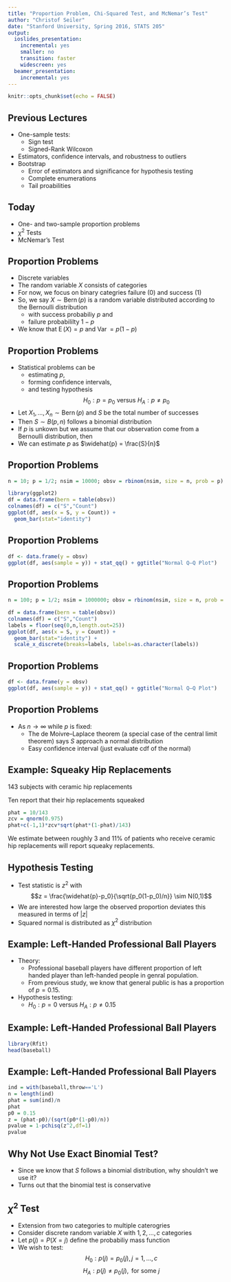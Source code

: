 ```yaml
---
title: "Proportion Problem, Chi-Squared Test, and McNemar’s Test"
author: "Christof Seiler"
date: "Stanford University, Spring 2016, STATS 205"
output:
  ioslides_presentation:
    incremental: yes
    smaller: no
    transition: faster
    widescreen: yes
  beamer_presentation:
    incremental: yes
---
```


```r
knitr::opts_chunk$set(echo = FALSE)
```

## Previous Lectures

* One-sample tests: 
    * Sign test
    * Signed-Rank Wilcoxon
* Estimators, confidence intervals, and robustness to outliers
* Bootstrap
    * Error of estimators and significance for hypothesis testing
    * Complete enumerations
    * Tail proabilities

## Today

* One- and two-sample proportion problems
* $\chi^2$ Tests
* McNemar’s Test

## Proportion Problems

* Discrete variables
* The random variable $X$ consists of categories
* For now, we focus on binary categries failure (0) and success (1)
* So, we say $X \sim \operatorname{Bern}(p)$ is a random variable distributed according to the Bernoulli distribution 
    * with success probabiliy $p$ and 
    * failure probabililty $1-p$
* We know that $\operatorname{E}(X) = p$ and $\operatorname{Var} = p(1-p)$

## Proportion Problems

* Statistical problems can be 
    * estimating $p$,
    * forming confidence intervals,
    * and testing hypothesis 
    $$H_0: p = p_0 \text{ versus } H_A: p \ne p_0$$
* Let $X_1,\dots,X_n \sim \operatorname{Bern}(p)$ and $S$ be the total number of successes
* Then $S \sim B(p,n)$ follows a binomial distribution
* If $p$ is unkown but we assume that our observation come from a Bernoulli distribution, then
* We can estimate $p$ as $\widehat{p} = \frac{S}{n}$

## Proportion Problems

```r
n = 10; p = 1/2; nsim = 10000; obsv = rbinom(nsim, size = n, prob = p)
```

```r
library(ggplot2)
df = data.frame(bern = table(obsv))
colnames(df) = c("S","Count")
ggplot(df, aes(x = S, y = Count)) + 
  geom_bar(stat="identity")
```

## Proportion Problems

```r
df <- data.frame(y = obsv)
ggplot(df, aes(sample = y)) + stat_qq() + ggtitle("Normal Q–Q Plot")
```

## Proportion Problems

```r
n = 100; p = 1/2; nsim = 1000000; obsv = rbinom(nsim, size = n, prob = p)
```

```r
df = data.frame(bern = table(obsv))
colnames(df) = c("S","Count")
labels = floor(seq(0,n,length.out=25))
ggplot(df, aes(x = S, y = Count)) + 
  geom_bar(stat="identity") +
  scale_x_discrete(breaks=labels, labels=as.character(labels))
```

## Proportion Problems

```r
df <- data.frame(y = obsv)
ggplot(df, aes(sample = y)) + stat_qq() + ggtitle("Normal Q–Q Plot")
```

## Proportion Problems

* As $n \to \infty$ while $p$ is fixed:
    * The de Moivre–Laplace theorem (a special case of the central limit theorem) says $S$ approach a normal distribution
    * Easy confidence interval (just evaluate cdf of the normal)

## Example: Squeaky Hip Replacements

143 subjects with ceramic hip replacements

Ten report that their hip replacements squeaked
```r
phat = 10/143
zcv = qnorm(0.975)
phat+c(-1,1)*zcv*sqrt(phat*(1-phat)/143)
```

We estimate between roughly 3 and 11% of patients who receive ceramic hip replacements will report squeaky replacements.

## Hypothesis Testing

* Test statistic is $z^2$ with
$$z = \frac{\widehat{p}-p_0}{\sqrt{p_0(1-p_0)/n}} \sim N(0,1)$$
* We are interested how large the observed proportion deviates this measured in terms of $|z|$
* Squared normal is distributed as $\chi^2$ distribution

## Example: Left-Handed Professional Ball Players

* Theory:  
    * Professional baseball players have different proportion of left handed player than left-handed people in genral population.
    * From previous study, we know that general public is has a proportion of $p = 0.15$.
* Hypothesis testing:
    * $H_0: p = 0 \text{ versus } H_A: p \ne 0.15$

## Example: Left-Handed Professional Ball Players

```r
library(Rfit)
head(baseball)
```

## Example: Left-Handed Professional Ball Players

```r
ind = with(baseball,throw=='L')
n = length(ind)
phat = sum(ind)/n
phat
p0 = 0.15
z = (phat-p0)/(sqrt(p0*(1-p0)/n))
pvalue = 1-pchisq(z^2,df=1)
pvalue
```

## Why Not Use Exact Binomial Test?

* Since we know that $S$ follows a binomial distribution, why shouldn't we use it?
* Turns out that the binomial test is conservative

## $\chi^2$ Test

* Extension from two categories to multiple caterogries
* Consider discrete random variable $X$ with $1,2,\dots,c$ categories
* Let $p(j) = P(X = j)$ define the probabiliy mass function
* We wish to test:
$$H_0: p(j) = p_0(j), j = 1,\dots,c$$
$$H_A: p(j) \ne p_0(j), \text{ for some } j$$


